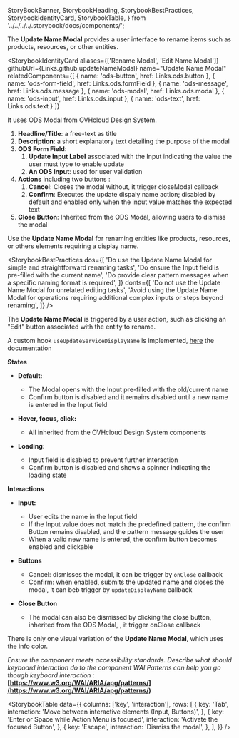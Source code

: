   StoryBookBanner,
  StorybookHeading,
  StorybookBestPractices,
  StorybookIdentityCard,
  StorybookTable,
} from '../../../../.storybook/docs/components/';

<Meta title="Manager React Components/Templates/Update Name Modal/Documentation" />

<StoryBookBanner of={meta} />

The **Update Name Modal** provides a user interface to rename items such as products, resources, or other entities.

<StorybookHeading label="Overview" level={2} />

<StorybookIdentityCard
  aliases={['Rename Modal', 'Edit Name Modal']}
  githubUrl={Links.github.updateNameModal}
  name="Update Name Modal"
  relatedComponents={[
    { name: 'ods-button', href: Links.ods.button },
    { name: 'ods-form-field', href: Links.ods.formField },
    { name: 'ods-message', href: Links.ods.message },
    { name: 'ods-modal', href: Links.ods.modal },
    { name: 'ods-input', href: Links.ods.input },
    { name: 'ods-text', href: Links.ods.text }
  ]}
>

It uses ODS Modal from OVHcloud Design System.

</StorybookIdentityCard>

<StorybookHeading label="Anatomy" level={2} />

1. **Headline/Title**: a free-text as title
2. **Description**: a short explanatory text detailing the purpose of the modal
3. **ODS Form Field**:
   1. **Update Input Label** associated with the Input indicating the value the user must type to enable update
   2. **An ODS Input**: used for user validation
4. **Actions** including two buttons :
   1. **Cancel**: Closes the modal without, it trigger closeModal callback
   2. **Confirm**: Executes the update dispaly name action; disabled by default and enabled only when the input value matches the expected text
5. **Close Button**: Inherited from the ODS Modal, allowing users to dismiss the modal

<StorybookHeading label="Usage" level={2} />

Use the **Update Name Modal** for renaming entities like products, resources, or others elements requiring a display name.

<StorybookHeading label="Dos & Don'ts" level={2} />

<StorybookBestPractices
  dos={[
    'Do use the Update Name Modal for simple and straightforward renaming tasks',
    'Do ensure the Input field is pre-filled with the current name',
    'Do provide clear pattern messages when a specific naming format is required',
  ]}
  donts={[
    'Do not use the Update Name Modal for unrelated editing tasks',
    'Avoid using the Update Name Modal for operations requiring additional complex inputs or steps beyond renaming',
  ]}
/>

<StorybookHeading label="Placement" level={2} />

The **Update Name Modal** is triggered by a user action, such as clicking an "Edit" button associated with the entity to rename.

<StorybookHeading label="Api Service" level={2} />

A custom hook `useUpdateServiceDisplayName` is implemented, [here](/docs/hooks-useupdateservicename--technical-information) the documentation

<StorybookHeading label="Behaviour" level={2} />

**States**

- **Default:**

  - The Modal opens with the Input pre-filled with the old/current name
  - Confirm button is disabled and it remains disabled until a new name is entered in the Input field

- **Hover, focus, click:**

  - All inherited from the OVHcloud Design System components

- **Loading:**
  - Input field is disabled to prevent further interaction
  - Confirm button is disabled and shows a spinner indicating the loading state

**Interactions**

- **Input:**

  - User edits the name in the Input field
  - If the Input value does not match the predefined pattern, the confirm Button remains disabled, and the pattern message guides the user
  - When a valid new name is entered, the confirm button becomes enabled and clickable

- **Buttons**

  - Cancel: dismisses the modal, it can be trigger by `onClose` callback
  - Confirm: when enabled, submits the updated name and closes the modal, it can beb trigger by `updateDisplayName` callback

- **Close Button**
  - The modal can also be dismissed by clicking the close button, inherited from the ODS Modal, , it trigger onClose callback

<StorybookHeading label="Variations" level={2} />

There is only one visual variation of the **Update Name Modal**, which uses the info color.

<StorybookHeading label="Accessibility" level={2} />

_Ensure the component meets accessibility standards.
Describe what should keyboard interaction do to the component
WAI Patterns can help you go though keyboard interaction :_ **[https://www.w3.org/WAI/ARIA/apg/patterns/](https://www.w3.org/WAI/ARIA/apg/patterns/)**

<StorybookTable
  data={{
    columns: ['key', 'interaction'],
    rows: [
      {
        key: 'Tab',
        interaction: 'Move between interactive elements (Input, Buttons)',
      },
      {
        key: 'Enter or Space while Action Menu is focused',
        interaction: 'Activate the focused Button',
      },
      {
        key: 'Escape',
        interaction: 'Dismiss the modal',
      },
    ],
  }}
/>